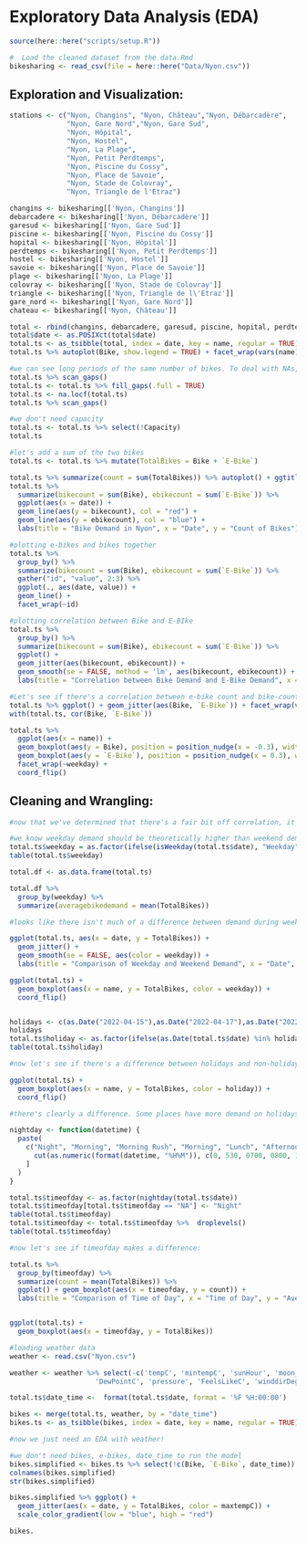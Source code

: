 # Exploratory Data Analysis (EDA)

```r
source(here::here("scripts/setup.R"))
```


```r
#  Load the cleaned dataset from the data.Rmd
bikesharing <- read_csv(file = here::here("Data/Nyon.csv"))
```

## Exploration and Visualization: 

```r
stations <- c("Nyon, Changins", "Nyon, Château","Nyon, Débarcadère",
              "Nyon, Gare Nord","Nyon, Gare Sud",
              "Nyon, Hôpital",
              "Nyon, Hostel",
              "Nyon, La Plage",
              "Nyon, Petit Perdtemps",
              "Nyon, Piscine du Cossy",
              "Nyon, Place de Savoie",
              "Nyon, Stade de Colovray",
              "Nyon, Triangle de l'Etraz")

changins <- bikesharing[['Nyon, Changins']]
debarcadere <- bikesharing[['Nyon, Débarcadère']]
garesud <- bikesharing[['Nyon, Gare Sud']]
piscine <- bikesharing[['Nyon, Piscine du Cossy']]
hopital <- bikesharing[['Nyon, Hôpital']]
perdtemps <- bikesharing[['Nyon, Petit Perdtemps']]
hostel <- bikesharing[['Nyon, Hostel']]
savoie <- bikesharing[['Nyon, Place de Savoie']]
plage <- bikesharing[['Nyon, La Plage']]
colovray <- bikesharing[['Nyon, Stade de Colovray']]
triangle <- bikesharing[['Nyon, Triangle de l\'Etraz']]
gare_nord <- bikesharing[['Nyon, Gare Nord']]
chateau <- bikesharing[['Nyon, Château']]
```



```r
total <- rbind(changins, debarcadere, garesud, piscine, hopital, perdtemps, hostel, savoie, plage, colovray, triangle, gare_nord, chateau)
total$date <- as.POSIXct(total$date)
total.ts <- as_tsibble(total, index = date, key = name, regular = TRUE)
total.ts %>% autoplot(Bike, show.legend = TRUE) + facet_wrap(vars(name)) + ggtitle("Bikes by Station")
```


```r
#we can see long periods of the same number of bikes. To deal with NAs, we'll just replace the NAs with the last value
total.ts %>% scan_gaps()
total.ts <- total.ts %>% fill_gaps(.full = TRUE)
total.ts <- na.locf(total.ts)
total.ts %>% scan_gaps()
```

```r
#we don't need capacity
total.ts <- total.ts %>% select(!Capacity)
total.ts
```

```r
#let's add a sum of the two bikes
total.ts <- total.ts %>% mutate(TotalBikes = Bike + `E-Bike`)

total.ts %>% summarize(count = sum(TotalBikes)) %>% autoplot() + ggtitle("Bike Demand in Nyon", subtitle = "Combined Bikes and E-Bikes Demand") + xlab("Time") + ylab("Count of Bikes")
total.ts %>% 
  summarize(bikecount = sum(Bike), ebikecount = sum(`E-Bike`)) %>%
  ggplot(aes(x = date)) + 
  geom_line(aes(y = bikecount), col = "red") +
  geom_line(aes(y = ebikecount), col = "blue") +
  labs(title = "Bike Demand in Nyon", x = "Date", y = "Count of Bikes")
```

```r
#plotting e-bikes and bikes together
total.ts %>%
  group_by() %>%
  summarize(bikecount = sum(Bike), ebikecount = sum(`E-Bike`)) %>% 
  gather("id", "value", 2:3) %>% 
  ggplot(., aes(date, value)) +
  geom_line() +
  facet_wrap(~id)
```

```r
#plotting correlation between Bike and E-BIke
total.ts %>%
  group_by() %>%
  summarize(bikecount = sum(Bike), ebikecount = sum(`E-Bike`)) %>%
  ggplot() + 
  geom_jitter(aes(bikecount, ebikecount)) +
  geom_smooth(se = FALSE, method = 'lm', aes(bikecount, ebikecount)) +
  labs(title = "Correlation between Bike Demand and E-Bike Demand", x = "Bikes", y = "E-Bikes")
```

```r
#Let's see if there's a correlation between e-bike count and bike-count based on location
total.ts %>% ggplot() + geom_jitter(aes(Bike, `E-Bike`)) + facet_wrap(vars(name))
with(total.ts, cor(Bike, `E-Bike`))

total.ts %>%
  ggplot(aes(x = name)) +
  geom_boxplot(aes(y = Bike), position = position_nudge(x = -0.3), width = 0.5) +
  geom_boxplot(aes(y = `E-Bike`), position = position_nudge(x = 0.3), width = 0.5) +
  facet_wrap(~weekday) +
  coord_flip()
```



## Cleaning and Wrangling:


```r
#now that we've determined that there's a fair bit off correlation, it's time to work on the dataset

#we know weekday demand should be theoretically higher than weekend demand. Let's add.
total.ts$weekday = as.factor(ifelse(isWeekday(total.ts$date), "Weekday", "Weekend"))
table(total.ts$weekday)

total.df <- as.data.frame(total.ts)

total.df %>%
  group_by(weekday) %>% 
  summarize(averagebikedemand = mean(TotalBikes))
```

```r
#looks like there isn't much of a difference between demand during weekdays and weekends.

ggplot(total.ts, aes(x = date, y = TotalBikes)) +
  geom_jitter() +
  geom_smooth(se = FALSE, aes(color = weekday)) +
  labs(title = "Comparison of Weekday and Weekend Demand", x = "Date", y = "Demand")

ggplot(total.ts) +
  geom_boxplot(aes(x = name, y = TotalBikes, color = weekday)) +
  coord_flip()


holidays <- c(as.Date("2022-04-15"),as.Date("2022-04-17"),as.Date("2022-04-18"),as.Date("2022-04-25"), as.Date("2022-05-01"))
holidays
total.ts$holiday <- as.factor(ifelse(as.Date(total.ts$date) %in% holidays, 1, 0))
table(total.ts$holiday)
```


```r
#now let's see if there's a difference between holidays and non-holidays

ggplot(total.ts) +
  geom_boxplot(aes(x = name, y = TotalBikes, color = holiday)) +
  coord_flip()
```


```r
#there's clearly a difference. Some places have more demand on holidays, some have less

nightday <- function(datetime) {
  paste(
    c("Night", "Morning", "Morning Rush", "Morning", "Lunch", "Afternoon", "Afternoon Rush", "Evening", "Night")[
      cut(as.numeric(format(datetime, "%H%M")), c(0, 530, 0700, 0800, 1100, 1300, 1600, 1700 ,2000, 2359))
    ]
  )
}

```


```r
total.ts$timeofday <- as.factor(nightday(total.ts$date))
total.ts$timeofday[total.ts$timeofday == "NA"] <- "Night"
table(total.ts$timeofday)
total.ts$timeofday <- total.ts$timeofday %>%  droplevels()
table(total.ts$timeofday)
```


```r
#now let's see if timeofday makes a difference:

total.ts %>%
  group_by(timeofday) %>% 
  summarize(count = mean(TotalBikes)) %>%
  ggplot() + geom_boxplot(aes(x = timeofday, y = count)) +
  labs(title = "Comparison of Time of Day", x = "Time of Day", y = "Average Bikes at Station")


ggplot(total.ts) +
  geom_boxplot(aes(x = timeofday, y = TotalBikes))

```


```r
#loading weather data
weather <- read.csv("Nyon.csv")

weather <- weather %>% select(-c('tempC', 'mintempC', 'sunHour', 'moon_illumination', 'moonrise', 'moonset', 'sunrise', 'sunset',
                     'DewPointC', 'pressure', 'FeelsLikeC', 'winddirDegree', 'location'))

total.ts$date_time <-  format(total.ts$date, format = '%F %H:00:00')

bikes <- merge(total.ts, weather, by = "date_time")
bikes.ts <- as_tsibble(bikes, index = date, key = name, regular = TRUE)
```


```r
#now we just need an EDA with weather!

#we don't need bikes, e-bikes, date_time to run the model
bikes.simplified <- bikes.ts %>% select(!c(Bike, `E-Bike`, date_time))
colnames(bikes.simplified)
str(bikes.simplified)

bikes.simplified %>% ggplot() +
  geom_jitter(aes(x = date, y = TotalBikes, color = maxtempC)) +
  scale_color_gradient(low = "blue", high = "red")

bikes.
```
